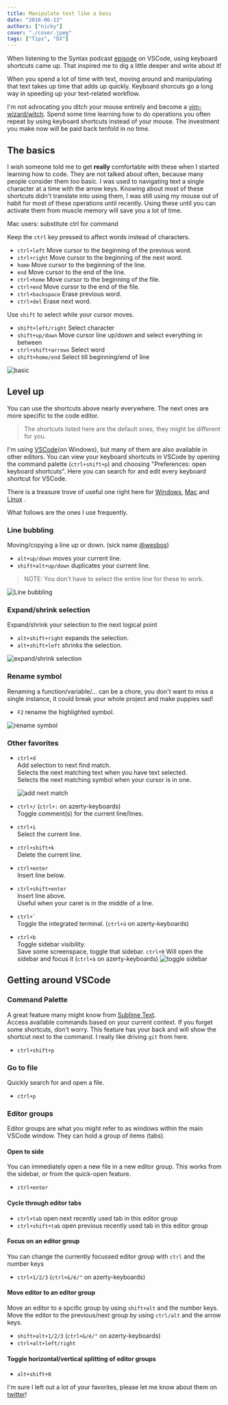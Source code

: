 ```yaml
---
title: Manipulate text like a boss
date: "2018-06-13"
authors: ["nicky"]
cover: "./cover.jpeg"
tags: ["Tips", "DX"]
---
```


<!-- Photo by dylan nolte on Unsplash -->

<!-- TODO: find better way to show shortcuts in action.
the gifs load immediately on page load/are big now-->

When listening to the Syntax podcast [episode](https://syntax.fm/show/048/vs-code-round-two) on VSCode, using keyboard shortcuts came up. That inspired me to dig a little deeper and write about it!

When you spend a lot of time with text, moving around and manipulating that text takes up time that adds up quickly.
Keyboard shorcuts go a long way in speeding up your text-related workflow.

I'm not advocating you ditch your mouse entirely and become a [vim-wizard/witch](https://twitter.com/noopkat). Spend some time learning how to do operations you often repeat by using keyboard shortcuts instead of your mouse. The investment you make now will be paid back tenfold in no time.

## The basics

I wish someone told me to get **really** comfortable with these when I started learning how to code. They are not talked about often, because many people consider them _too_ basic.
I was used to navigating text a single character at a time with the arrow keys. Knowing about most of these shortcuts didn't translate into using them, I was still using my mouse out of habit for most of these operations until recently.
Using these until you can activate them from muscle memory will save you a lot of time.

<Aside>

Mac users: substitute ctrl for command

</Aside>

Keep the `ctrl` key pressed to affect words instead of characters.

- `ctrl+left` Move cursor to the beginning of the previous word.
- `ctrl+right` Move cursor to the beginning of the next word.
- `home` Move cursor to the beginning of the line.
- `end` Move cursor to the end of the line.
- `ctrl+home` Move cursor to the beginning of the file.
- `ctrl+end` Move cursor to the end of the file.
- `ctrl+backspace` Erase previous word.
- `ctrl+del` Erase next word.

Use `shift` to select while your cursor moves.

- `shift+left/right` Select character
- `shift+up/down` Move cursor line up/down and select everything in between
- `ctrl+shift+arrows` Select word
- `shift+home/end` Select till beginning/end of line

![basic](./basic.gif)

## Level up

You can use the shortcuts above nearly everywhere.
The next ones are more specific to the code editor.

> The shortcuts listed here are the default ones, they might be different for you.

I'm using [VSCode](https://code.visualstudio.com/)(on Windows), but many of them are also available in other editors. You can view your keyboard shortcuts in VSCode by opening the command palette (`ctrl+shift+p`) and choosing "Preferences: open keyboard shortcuts".
Here you can search for and edit every keyboard shortcut for VSCode.

There is a treasure trove of useful one right here for [Windows](https://code.visualstudio.com/shortcuts/keyboard-shortcuts-windows.pdf), [Mac](https://code.visualstudio.com/shortcuts/keyboard-shortcuts-macos.pdf) and [Linux](https://code.visualstudio.com/shortcuts/keyboard-shortcuts-linux.pdf)
.

What follows are the ones I use frequently.

### Line bubbling

Moving/copying a line up or down. (sick name [@wesbos](https://twitter.com/wesbos))

- `alt+up/down` moves your current line.
- `shift+alt+up/down` duplicates your current line.

> NOTE: You don't have to select the entire line for these to work.

![Line bubbling](line-bubbling.gif)

### Expand/shrink selection

Expand/shrink your selection to the next logical point

- `alt+shift+right` expands the selection.
- `alt+shift+left` shrinks the selection.

![expand/shrink selection](expand-shrink-selection.gif)

### Rename symbol

Renaming a function/variable/... can be a chore, you don't want to miss a single instance, it could break your whole project and make puppies sad!

- `F2` rename the highlighted symbol.

![rename symbol](rename-symbol.gif)

### Other favorites

- `ctrl+d`  
  Add selection to next find match.  
  Selects the next matching text when you have text selected.  
  Selects the next matching symbol when your cursor is in one.

  ![add next match](add-next-match.gif)

- `ctrl+/` (`ctrl+:` on azerty-keyboards)  
  Toggle comment(s) for the current line/lines.

- `ctrl+i`  
  Select the current line.

- `ctrl+shift+k`  
  Delete the current line.

- `ctrl+enter`  
  Insert line below.
- `ctrl+shift+enter`  
  Insert line above.  
  Useful when your caret is in the middle of a line.

- `` ctrl+` ``  
  Toggle the integrated terminal. (`ctrl+ù` on azerty-keyboards)

- `ctrl+b`  
  Toggle sidebar visibility.  
  Save some screenspace, toggle that sidebar.
  `ctrl+0` Will open the sidebar and focus it (`ctrl+à` on azerty-keyboards)
  ![toggle sidebar](toggle-sidebar.gif)

## Getting around VSCode

### Command Palette

A great feature many might know from [Sublime Text](https://www.sublimetext.com/).  
Access available commands based on your current context.
If you forget some shortcuts, don't worry. This feature has your back and will show the shortcut next to the command.
I really like driving `git` from here.

- `ctrl+shift+p`

### Go to file

Quickly search for and open a file.

- `ctrl+p`

### Editor groups

Editor groups are what you might refer to as windows within the main VSCode window. They can hold a group of items (tabs).

#### Open to side

You can immediately open a new file in a new editor group. This works from the sidebar, or from the quick-open feature.

- `ctrl+enter`

#### Cycle through editor tabs

- `ctrl+tab` open next recently used tab in this editor group
- `ctrl+shift+tab` open previous recently used tab in this editor group

#### Focus on an editor group

You can change the currently focussed editor group with `ctrl` and the number keys

- `ctrl+1/2/3` (`ctrl+&/é/"` on azerty-keyboards)

#### Move editor to an editor group

Move an editor to a spcific group by using `shift+alt` and the number keys.
Move the editor to the previous/next group by using `ctrl/alt` and the arrow keys.

- `shift+alt+1/2/3` (`ctrl+&/é/"` on azerty-keyboards)
- `ctrl+alt+left/right`

#### Toggle horizontal/vertical splitting of editor groups

- `alt+shift+0`

I'm sure I left out a lot of your favorites, please let me know about them on [twitter](https://twitter.com/nmeuleman)!
